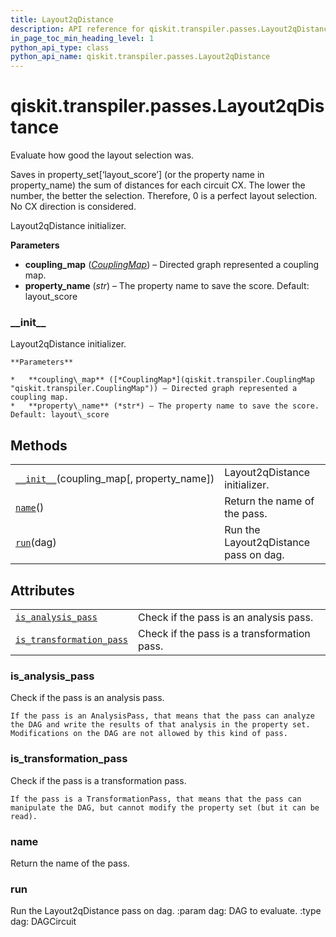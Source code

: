 ```yaml
---
title: Layout2qDistance
description: API reference for qiskit.transpiler.passes.Layout2qDistance
in_page_toc_min_heading_level: 1
python_api_type: class
python_api_name: qiskit.transpiler.passes.Layout2qDistance
---
```


<span id="qiskit-transpiler-passes-layout2qdistance" />

# qiskit.transpiler.passes.Layout2qDistance

<Class id="qiskit.transpiler.passes.Layout2qDistance" github="https://github.com/qiskit/qiskit/tree/stable/0.16/qiskit/transpiler/passes/layout/layout_2q_distance.py" signature="Layout2qDistance(*args, **kwargs)">
  Evaluate how good the layout selection was.

  Saves in property\_set\[‘layout\_score’] (or the property name in property\_name) the sum of distances for each circuit CX. The lower the number, the better the selection. Therefore, 0 is a perfect layout selection. No CX direction is considered.

  Layout2qDistance initializer.

  **Parameters**

  *   **coupling\_map** ([*CouplingMap*](qiskit.transpiler.CouplingMap "qiskit.transpiler.CouplingMap")) – Directed graph represented a coupling map.
  *   **property\_name** (*str*) – The property name to save the score. Default: layout\_score

  ### \_\_init\_\_

  <Function id="qiskit.transpiler.passes.Layout2qDistance.__init__" name="__init__" signature="__init__(coupling_map, property_name='layout_score')">
    Layout2qDistance initializer.

    **Parameters**

    *   **coupling\_map** ([*CouplingMap*](qiskit.transpiler.CouplingMap "qiskit.transpiler.CouplingMap")) – Directed graph represented a coupling map.
    *   **property\_name** (*str*) – The property name to save the score. Default: layout\_score
  </Function>

  ## Methods

  |                                                                                                                                                          |                                       |
  | -------------------------------------------------------------------------------------------------------------------------------------------------------- | ------------------------------------- |
  | [`__init__`](#qiskit.transpiler.passes.Layout2qDistance.__init__ "qiskit.transpiler.passes.Layout2qDistance.__init__")(coupling\_map\[, property\_name]) | Layout2qDistance initializer.         |
  | [`name`](#qiskit.transpiler.passes.Layout2qDistance.name "qiskit.transpiler.passes.Layout2qDistance.name")()                                             | Return the name of the pass.          |
  | [`run`](#qiskit.transpiler.passes.Layout2qDistance.run "qiskit.transpiler.passes.Layout2qDistance.run")(dag)                                             | Run the Layout2qDistance pass on dag. |

  ## Attributes

  |                                                                                                                                                                  |                                             |
  | ---------------------------------------------------------------------------------------------------------------------------------------------------------------- | ------------------------------------------- |
  | [`is_analysis_pass`](#qiskit.transpiler.passes.Layout2qDistance.is_analysis_pass "qiskit.transpiler.passes.Layout2qDistance.is_analysis_pass")                   | Check if the pass is an analysis pass.      |
  | [`is_transformation_pass`](#qiskit.transpiler.passes.Layout2qDistance.is_transformation_pass "qiskit.transpiler.passes.Layout2qDistance.is_transformation_pass") | Check if the pass is a transformation pass. |

  ### is\_analysis\_pass

  <Function id="qiskit.transpiler.passes.Layout2qDistance.is_analysis_pass" name="is_analysis_pass" signature="property is_analysis_pass">
    Check if the pass is an analysis pass.

    If the pass is an AnalysisPass, that means that the pass can analyze the DAG and write the results of that analysis in the property set. Modifications on the DAG are not allowed by this kind of pass.
  </Function>

  ### is\_transformation\_pass

  <Function id="qiskit.transpiler.passes.Layout2qDistance.is_transformation_pass" name="is_transformation_pass" signature="property is_transformation_pass">
    Check if the pass is a transformation pass.

    If the pass is a TransformationPass, that means that the pass can manipulate the DAG, but cannot modify the property set (but it can be read).
  </Function>

  ### name

  <Function id="qiskit.transpiler.passes.Layout2qDistance.name" name="name" signature="name()">
    Return the name of the pass.
  </Function>

  ### run

  <Function id="qiskit.transpiler.passes.Layout2qDistance.run" name="run" signature="run(dag)">
    Run the Layout2qDistance pass on dag. :param dag: DAG to evaluate. :type dag: DAGCircuit
  </Function>
</Class>


